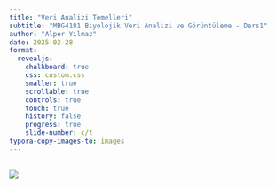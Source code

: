 ```yaml
---
title: "Veri Analizi Temelleri"
subtitle: "MBG4181 Biyolojik Veri Analizi ve Görüntüleme - Ders1"
author: "Alper Yılmaz"
date: 2025-02-28
format:
  revealjs:
    chalkboard: true
    css: custom.css
    smaller: true
    scrollable: true
    controls: true
    touch: true
    history: false
    progress: true
    slide-number: c/t
typora-copy-images-to: images
---
```


## 

![](https://r4ds.hadley.nz/diagrams/data-science/base.png)
